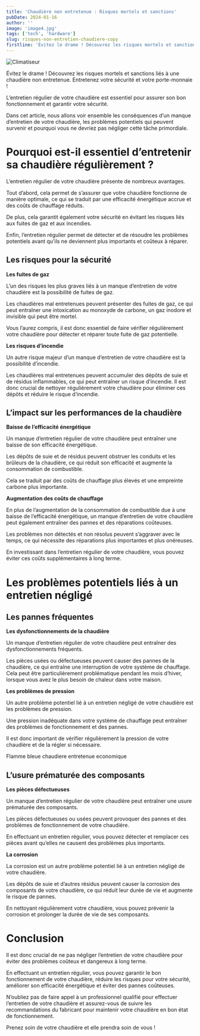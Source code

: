 ```yaml
---
title: 'Chaudière non entretenue : Risques mortels et sanctions'
pubDate: 2024-01-16
author: ''
image: 'image4.jpg'
tags: ['tech', 'hardware']
slug: risques-non-entretien-chaudiere-copy
firstline: 'Évitez le drame ! Découvrez les risques mortels et sanctions liés à une chaudière non entretenue. Entretenez votre sécurité et votre porte-monnaie !'
---
```


<Image
  src={myImage}
  alt="Climatiseur"
  className="rounded-xl my-4"
/>


Évitez le drame ! Découvrez les risques mortels et sanctions liés à une chaudière non entretenue. Entretenez votre sécurité et votre porte-monnaie !

L’entretien régulier de votre chaudière est essentiel pour assurer son bon fonctionnement et garantir votre sécurité.

Dans cet article, nous allons voir ensemble les conséquences d’un manque d’entretien de votre chaudière, les problèmes potentiels qui peuvent survenir et pourquoi vous ne devriez pas négliger cette tâche primordiale.

# Pourquoi est-il essentiel d’entretenir sa chaudière régulièrement ?

L’entretien régulier de votre chaudière présente de nombreux avantages.

Tout d’abord, cela permet de s’assurer que votre chaudière fonctionne de manière optimale, ce qui se traduit par une efficacité énergétique accrue et des coûts de chauffage réduits.

De plus, cela garantit également votre sécurité en évitant les risques liés aux fuites de gaz et aux incendies.

Enfin, l’entretien régulier permet de détecter et de résoudre les problèmes potentiels avant qu’ils ne deviennent plus importants et coûteux à réparer.

## Les risques pour la sécurité

**Les fuites de gaz**

L’un des risques les plus graves liés à un manque d’entretien de votre chaudière est la possibilité de fuites de gaz.

Les chaudières mal entretenues peuvent présenter des fuites de gaz, ce qui peut entraîner une intoxication au monoxyde de carbone, un gaz inodore et invisible qui peut être mortel.

Vous l’aurez compris, il est donc essentiel de faire vérifier régulièrement votre chaudière pour détecter et réparer toute fuite de gaz potentielle.

**Les risques d’incendie**

Un autre risque majeur d’un manque d’entretien de votre chaudière est la possibilité d’incendie.

Les chaudières mal entretenues peuvent accumuler des dépôts de suie et de résidus inflammables, ce qui peut entraîner un risque d’incendie. Il est donc crucial de nettoyer régulièrement votre chaudière pour éliminer ces dépôts et réduire le risque d’incendie.

## L’impact sur les performances de la chaudière

**Baisse de l’efficacité énergétique**

Un manque d’entretien régulier de votre chaudière peut entraîner une baisse de son efficacité énergétique.

Les dépôts de suie et de résidus peuvent obstruer les conduits et les brûleurs de la chaudière, ce qui réduit son efficacité et augmente la consommation de combustible.

Cela se traduit par des coûts de chauffage plus élevés et une empreinte carbone plus importante.

**Augmentation des coûts de chauffage**

En plus de l’augmentation de la consommation de combustible due à une baisse de l’efficacité énergétique, un manque d’entretien de votre chaudière peut également entraîner des pannes et des réparations coûteuses.

Les problèmes non détectés et non résolus peuvent s’aggraver avec le temps, ce qui nécessite des réparations plus importantes et plus onéreuses.

En investissant dans l’entretien régulier de votre chaudière, vous pouvez éviter ces coûts supplémentaires à long terme.

# Les problèmes potentiels liés à un entretien négligé

## Les pannes fréquentes

**Les dysfonctionnements de la chaudière**

Un manque d’entretien régulier de votre chaudière peut entraîner des dysfonctionnements fréquents.

Les pièces usées ou défectueuses peuvent causer des pannes de la chaudière, ce qui entraîne une interruption de votre système de chauffage. Cela peut être particulièrement problématique pendant les mois d’hiver, lorsque vous avez le plus besoin de chaleur dans votre maison.

**Les problèmes de pression**

Un autre problème potentiel lié à un entretien négligé de votre chaudière est les problèmes de pression.

Une pression inadéquate dans votre système de chauffage peut entraîner des problèmes de fonctionnement et des pannes.

Il est donc important de vérifier régulièrement la pression de votre chaudière et de la régler si nécessaire.

Flamme bleue chaudiere entretenue economique

## L’usure prématurée des composants

**Les pièces défectueuses**

Un manque d’entretien régulier de votre chaudière peut entraîner une usure prématurée des composants.

Les pièces défectueuses ou usées peuvent provoquer des pannes et des problèmes de fonctionnement de votre chaudière.

En effectuant un entretien régulier, vous pouvez détecter et remplacer ces pièces avant qu’elles ne causent des problèmes plus importants.

**La corrosion**

La corrosion est un autre problème potentiel lié à un entretien négligé de votre chaudière.

Les dépôts de suie et d’autres résidus peuvent causer la corrosion des composants de votre chaudière, ce qui réduit leur durée de vie et augmente le risque de pannes.

En nettoyant régulièrement votre chaudière, vous pouvez prévenir la corrosion et prolonger la durée de vie de ses composants.

# Conclusion

Il est donc crucial de ne pas négliger l’entretien de votre chaudière pour éviter des problèmes coûteux et dangereux à long terme.

En effectuant un entretien régulier, vous pouvez garantir le bon fonctionnement de votre chaudière, réduire les risques pour votre sécurité, améliorer son efficacité énergétique et éviter des pannes coûteuses.

N’oubliez pas de faire appel à un professionnel qualifié pour effectuer l’entretien de votre chaudière et assurez-vous de suivre les recommandations du fabricant pour maintenir votre chaudière en bon état de fonctionnement.

Prenez soin de votre chaudière et elle prendra soin de vous !